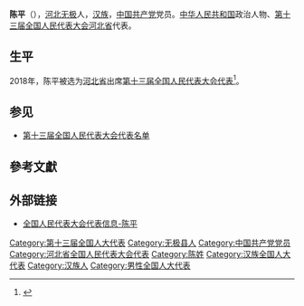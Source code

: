 {{Infobox person
|name=陈平
|birth_date={{birth year and age|1965|4}}
|ancestor=[[河北|河北]][[无极|无极]]
|nationality={{PRC}}
|title=[[全国人大代表|全国人大代表]]
|ethnicity=[[汉族|汉族]]
|gender=男
|party={{cpc}}
|website=[http://210.82.31.1:8084/delegate/viewDelegate.action?dbid=130167 全国人大代表数据库]
}}
'''陈平'''（{{bd|1965年|4月}}），[[河北|河北]][[无极|无极]]人，[[汉族|汉族]]，[[中国共产党|中国共产党]]党员。[[中华人民共和国|中华人民共和国]]政治人物、[[第十三届全国人民代表大会|第十三届全国人民代表大会]][[河北省|河北省]]代表{{refnest|{{Cite web|url=http://210.82.31.1:8084/delegate/viewDelegate.action?dbid=130167|title=全国人民代表大会代表信息-陈平|accessdate=2020-03-16|work=中国人大网}}}}。

==生平==
2018年，陈平被选为[[河北省|河北省]]出席[[第十三届全国人民代表大会|第十三届全国人民代表大会]][[第十三届全国人民代表大会代表|代表]]<ref>{{Cite web|title=中华人民共和国第十三届全国人民代表大会代表名单|url=http://www.gov.cn/xinwen/2018-02/24/content_5268538.htm|accessdate=2020-03-16|work=中国政府网}}</ref>。

==参见==
* [[第十三届全国人民代表大会代表名单|第十三届全国人民代表大会代表名单]]

==參考文獻==
{{reflist}}

==外部链接==
{{Portal|中国|政治}}
* [http://210.82.31.1:8084/delegate/viewDelegate.action?dbid=130167 全国人民代表大会代表信息-陈平]

{{中国政治人物小作品}}
[[Category:第十三届全国人大代表|Category:第十三届全国人大代表]]
[[Category:无极县人|Category:无极县人]]
[[Category:中国共产党党员|Category:中国共产党党员]]
[[Category:河北省全国人民代表大会代表|Category:河北省全国人民代表大会代表]]
[[Category:陈姓|Category:陈姓]]
[[Category:汉族全国人大代表|Category:汉族全国人大代表]]
[[Category:汉族人|Category:汉族人]]
[[Category:男性全国人大代表|Category:男性全国人大代表]]